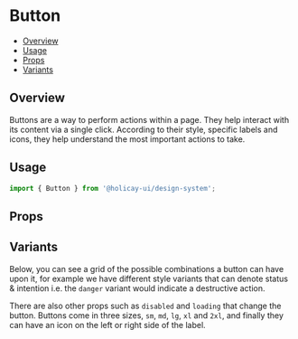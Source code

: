 

<Meta of={ButtonStories} />

# Button

- [Overview](#overview)
- [Usage](#usage)
- [Props](#props)
- [Variants](#variants)

## Overview

Buttons are a way to perform actions within a page. They help interact with its content via a single click. According to
their style, specific labels and icons, they help understand the most important actions to take.

## Usage

```js
import { Button } from '@holicay-ui/design-system';
```

<Canvas of={ButtonStories.Base} layout="centered"/>

## Props

<Controls of={ButtonStories.ButtonControls} />

## Variants

Below, you can see a grid of the possible combinations a button can have upon it, for example we have different style
variants that can denote status & intention i.e. the `danger` variant would indicate a destructive action.

There are also other props such as `disabled` and `loading` that change the button. Buttons come in three sizes, `sm`,
`md`, `lg`, `xl` and `2xl`, and finally they can have an icon on the left or right side of the label.

<Canvas of={ButtonStories.Variants} layout="fullscreen" />